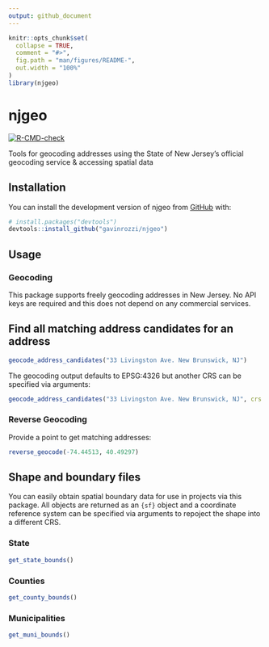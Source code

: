 ```yaml
---
output: github_document
---
```


<!-- README.md is generated from README.Rmd. Please edit that file -->

```r
knitr::opts_chunk$set(
  collapse = TRUE,
  comment = "#>",
  fig.path = "man/figures/README-",
  out.width = "100%"
)
library(njgeo)
```

# njgeo

<!-- badges: start -->
[![R-CMD-check](https://github.com/gavinrozzi/njgeo/actions/workflows/R-CMD-check.yaml/badge.svg)](https://github.com/gavinrozzi/njgeo/actions/workflows/R-CMD-check.yaml)
<!-- badges: end -->

Tools for geocoding addresses using the State of New Jersey's official geocoding service & accessing spatial data

## Installation

You can install the development version of njgeo from [GitHub](https://github.com/) with:

``` r
# install.packages("devtools")
devtools::install_github("gavinrozzi/njgeo")
```

## Usage

### Geocoding

This package supports freely geocoding addresses in New Jersey. No API keys are required and this does not depend on any commercial services.

## Find all matching address candidates for an address

```r
geocode_address_candidates("33 Livingston Ave. New Brunswick, NJ")
```

The geocoding output defaults to EPSG:4326 but another CRS can be specified via arguments:

```r
geocode_address_candidates("33 Livingston Ave. New Brunswick, NJ", crs = 3424)
```

### Reverse Geocoding

Provide a point to get matching addresses:
```r
reverse_geocode(-74.44513, 40.49297)
```

## Shape and boundary files

You can easily obtain spatial boundary data for use in projects via this package. All objects are returned as an `{sf}` object and a coordinate reference system can be specified via arguments to repoject the shape into a different CRS.

### State

```r
get_state_bounds()
```

### Counties

```r
get_county_bounds()
```

### Municipalities

```r
get_muni_bounds()
```
